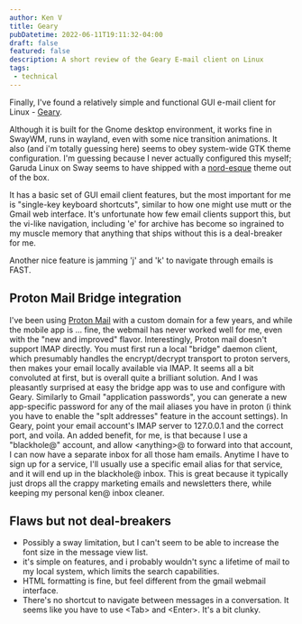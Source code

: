 ```yaml
---
author: Ken V
title: Geary
pubDatetime: 2022-06-11T19:11:32-04:00
draft: false
featured: false
description: A short review of the Geary E-mail client on Linux
tags:
 - technical
---
```


Finally, I've found a relatively simple and functional GUI e-mail client for Linux - [Geary](https://gitlab.gnome.org/GNOME/geary/). 

Although it is built for the Gnome desktop environment, it works fine in SwayWM, runs in wayland, even with some nice transition animations.
It also (and i'm totally guessing here)  seems to obey system-wide GTK theme configuration.
I'm guessing because I never actually configured this myself; Garuda Linux on Sway seems to have shipped with a [nord-esque](https://www.nordtheme.com/) theme out of the box.

It has a basic set of GUI email client features, but the most important for me is "single-key keyboard shortcuts", similar to how one might use mutt or the Gmail web interface.
It's unfortunate how few email clients support this, but the vi-like navigation, including 'e' for archive has become so ingrained to my muscle memory that anything that ships without this is a deal-breaker for me.

Another nice feature is jamming 'j' and 'k' to navigate through emails is FAST. 


## Proton Mail Bridge integration

I've been using [Proton Mail](https://protonmail.com) with a custom domain for a few years, and while the mobile app is ... fine, the webmail has never worked well for me, even with the "new and improved" flavor. 
Interestingly, Proton mail doesn't support IMAP directly.
You must first run a local "bridge" daemon client, which presumably handles the encrypt/decrypt transport to proton servers, then makes your email locally available via IMAP.
It seems all a bit convoluted at first, but is overall quite a brilliant solution. And I was pleasantly surprised at easy the bridge app was to use and configure with Geary.
Similarly to Gmail "application passwords", you can generate a new app-specific password for any of the mail aliases you have in proton (i think you have to enable the "splt addresses" feature in the account settings).
In Geary, point your email account's IMAP server to 127.0.0.1 and the correct port, and voila. An added benefit, for me, is that because I use a "blackhole@" account, and allow \<anything\>@ to forward into that account, I can now have a separate inbox for all those ham emails.
Anytime I have to sign up for a service, I'll usually use a specific email alias for that service, and it will end up in the blackhole@ inbox.
This is great because it typically just drops all the crappy marketing emails and newsletters there, while keeping my personal ken@ inbox cleaner.


<Admonition callout="note" content="On proton mobile, it all just ends up in one inbox." />

## Flaws but not deal-breakers

 - Possibly a sway limitation, but I can't seem to be able to increase the font size in the message view list.
 - it's simple on features, and i probably wouldn't sync a lifetime of mail to my local system, which limits the search capabilities.
 - HTML formatting is fine, but feel different from the gmail webmail interface.
 - There's no shortcut to navigate between messages in a conversation. It seems like you have to use \<Tab\> and \<Enter\>. It's a bit clunky.
